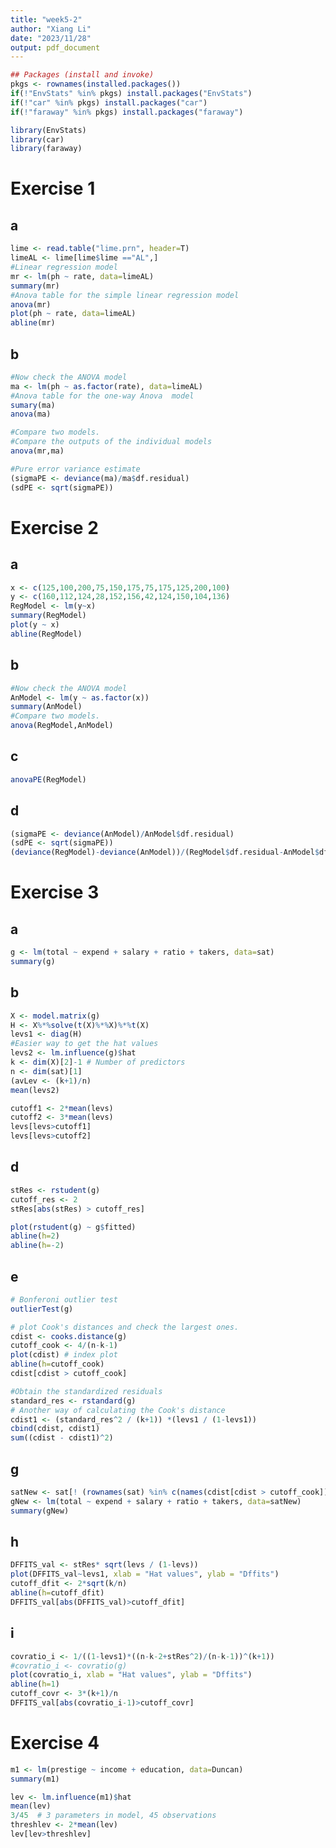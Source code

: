 ```yaml
---
title: "week5-2"
author: "Xiang Li"
date: "2023/11/28"
output: pdf_document
---
```

```r
## Packages (install and invoke)
pkgs <- rownames(installed.packages())
if(!"EnvStats" %in% pkgs) install.packages("EnvStats")
if(!"car" %in% pkgs) install.packages("car")
if(!"faraway" %in% pkgs) install.packages("faraway")

library(EnvStats)
library(car)
library(faraway)
```
# Exercise 1
## a
```r
lime <- read.table("lime.prn", header=T)
limeAL <- lime[lime$lime =="AL",]
#Linear regression model
mr <- lm(ph ~ rate, data=limeAL)
summary(mr)
#Anova table for the simple linear regression model
anova(mr)
plot(ph ~ rate, data=limeAL)
abline(mr)
```
## b
```r
#Now check the ANOVA model
ma <- lm(ph ~ as.factor(rate), data=limeAL)
#Anova table for the one-way Anova  model
sumary(ma)
anova(ma)
```
```r
#Compare two models.
#Compare the outputs of the individual models
anova(mr,ma)
```
```r
#Pure error variance estimate
(sigmaPE <- deviance(ma)/ma$df.residual)
(sdPE <- sqrt(sigmaPE))
```
# Exercise 2
## a
```r
x <- c(125,100,200,75,150,175,75,175,125,200,100)
y <- c(160,112,124,28,152,156,42,124,150,104,136)
RegModel <- lm(y~x)
summary(RegModel)
plot(y ~ x)
abline(RegModel)
```
## b
```r
#Now check the ANOVA model
AnModel <- lm(y ~ as.factor(x))
summary(AnModel)
#Compare two models.
anova(RegModel,AnModel)
```
## c
```r
anovaPE(RegModel)
```
## d
```r
(sigmaPE <- deviance(AnModel)/AnModel$df.residual)
(sdPE <- sqrt(sigmaPE))
(deviance(RegModel)-deviance(AnModel))/(RegModel$df.residual-AnModel$df.residual)/(deviance(AnModel)/AnModel$df.residual)
```
# Exercise 3
## a
```r
g <- lm(total ~ expend + salary + ratio + takers, data=sat)
summary(g)
```
## b
```r
X <- model.matrix(g)
H <- X%*%solve(t(X)%*%X)%*%t(X)
levs1 <- diag(H)
#Easier way to get the hat values
levs2 <- lm.influence(g)$hat
k <- dim(X)[2]-1 # Number of predictors
n <- dim(sat)[1]
(avLev <- (k+1)/n)
mean(levs2)
```
```r
cutoff1 <- 2*mean(levs)
cutoff2 <- 3*mean(levs)
levs[levs>cutoff1]
levs[levs>cutoff2]
```
## d
```r
stRes <- rstudent(g)
cutoff_res <- 2
stRes[abs(stRes) > cutoff_res]
```
```r
plot(rstudent(g) ~ g$fitted)
abline(h=2)
abline(h=-2)
```
## e
```r
# Bonferoni outlier test
outlierTest(g)
```
```r
# plot Cook's distances and check the largest ones.
cdist <- cooks.distance(g)
cutoff_cook <- 4/(n-k-1)
plot(cdist) # index plot
abline(h=cutoff_cook)
cdist[cdist > cutoff_cook]
```
```r
#Obtain the standardized residuals
standard_res <- rstandard(g)
# Another way of calculating the Cook's distance
cdist1 <- (standard_res^2 / (k+1)) *(levs1 / (1-levs1))
cbind(cdist, cdist1)
sum((cdist - cdist1)^2)
```
## g
```r
satNew <- sat[! (rownames(sat) %in% c(names(cdist[cdist > cutoff_cook]))),]
gNew <- lm(total ~ expend + salary + ratio + takers, data=satNew)
summary(gNew)
```
## h
```r
DFFITS_val <- stRes* sqrt(levs / (1-levs))
plot(DFFITS_val~levs1, xlab = "Hat values", ylab = "Dffits")
cutoff_dfit <- 2*sqrt(k/n)
abline(h=cutoff_dfit)
DFFITS_val[abs(DFFITS_val)>cutoff_dfit]
```
## i
```r
covratio_i <- 1/((1-levs1)*((n-k-2+stRes^2)/(n-k-1))^(k+1))
#covratio_i <- covratio(g)
plot(covratio_i, xlab = "Hat values", ylab = "Dffits")
abline(h=1)
cutoff_covr <- 3*(k+1)/n
DFFITS_val[abs(covratio_i-1)>cutoff_covr]
```
# Exercise 4
```r
m1 <- lm(prestige ~ income + education, data=Duncan)
summary(m1)
```
```r
lev <- lm.influence(m1)$hat
mean(lev)
3/45  # 3 parameters in model, 45 observations
threshlev <- 2*mean(lev)
lev[lev>threshlev]
```

